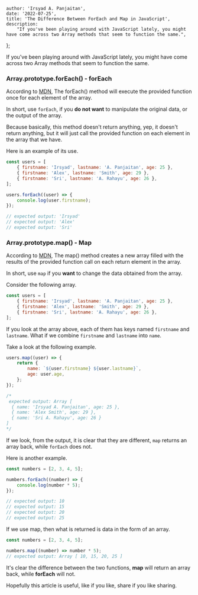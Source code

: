 
    author: 'Irsyad A. Panjaitan',
    date: '2022-07-25',
    title: 'The Difference Between ForEach and Map in JavaScript',
    description:
        "If you've been playing around with JavaScript lately, you might have come across two Array methods that seem to function the same.",
};


If you've been playing around with JavaScript lately, you might have come across two Array methods that seem to function the same.

### Array.prototype.forEach() - forEach

According to [MDN](https://developer.mozilla.org/en-US/), The forEach() method will execute the provided function once for each element of the array.

In short, use `forEach`, if you **do not want** to manipulate the original data, or the output of the array.

Because basically, this method doesn't return anything, yep, it doesn't return anything, but it will just call the provided function on each element in the array that we have.

Here is an example of its use.

```js
const users = [
    { firstname: 'Irsyad', lastname: 'A. Panjaitan', age: 25 },
    { firstname: 'Alex', lastname: 'Smith', age: 29 },
    { firstname: 'Sri', lastname: 'A. Rahayu', age: 26 },
];

users.forEach((user) => {
    console.log(user.firstname);
});

// expected output: 'Irsyad'
// expected output: 'Alex'
// expected output: 'Sri'
```

### Array.prototype.map() - Map

According to [MDN](https://developer.mozilla.org/en-US/), The map() method creates a new array filled with the results of the provided function call on each return element in the array.

In short, use `map` if you **want** to change the data obtained from the array.

Consider the following array.

```js
const users = [
    { firstname: 'Irsyad', lastname: 'A. Panjaitan', age: 25 },
    { firstname: 'Alex', lastname: 'Smith', age: 29 },
    { firstname: 'Sri', lastname: 'A. Rahayu', age: 26 },
];
```

If you look at the array above, each of them has keys named `firstname` and `lastname`. What if we combine `firstname` and `lastname` into `name`.

Take a look at the following example.

```js
users.map((user) => {
    return {
        name: `${user.firstname} ${user.lastname}`,
        age: user.age,
    };
});

/*
 expected output: Array [
  { name: 'Irsyad A. Panjaitan', age: 25 },
  { name: 'Alex Smith', age: 29 },
  { name: 'Sri A. Rahayu', age: 26 }
]
*/
```

If we look, from the output, it is clear that they are different, `map` returns an array back, while `forEach` does not.

Here is another example.

```js
const numbers = [2, 3, 4, 5];

numbers.forEach((number) => {
    console.log(number * 5);
});

// expected output: 10
// expected output: 15
// expected output: 20
// expected output: 25
```

If we use map, then what is returned is data in the form of an array.

```js
const numbers = [2, 3, 4, 5];

numbers.map((number) => number * 5);
// expected output: Array [ 10, 15, 20, 25 ]
```

It's clear the difference between the two functions, **map** will return an array back, while **forEach** will not.

Hopefully this article is useful, like if you like, share if you like sharing.
